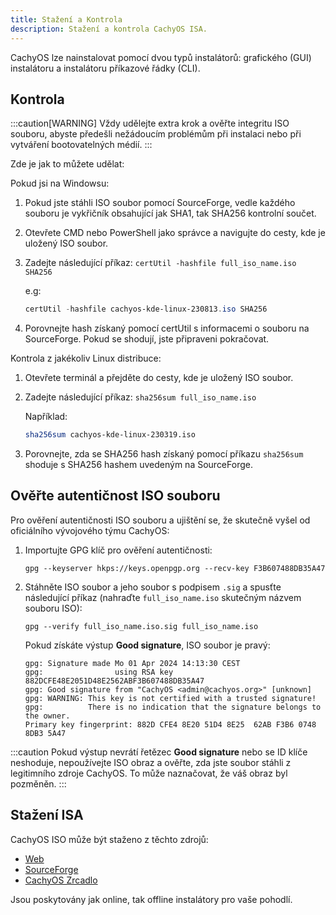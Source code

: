 ```yaml
---
title: Stažení a Kontrola
description: Stažení a kontrola CachyOS ISA.
---
```



CachyOS lze nainstalovat pomocí dvou typů instalátorů: grafického (GUI) instalátoru a instalátoru příkazové řádky (CLI).

## Kontrola

:::caution[WARNING]
Vždy udělejte extra krok a ověřte integritu ISO souboru, abyste předešli nežádoucím problémům při instalaci nebo při vytváření bootovatelných médií.
:::

Zde je jak to můžete udělat:

Pokud jsi na Windowsu:

<Steps>

1. Pokud jste stáhli ISO soubor pomocí SourceForge, vedle každého souboru je vykřičník obsahující jak SHA1, tak SHA256 kontrolní součet.

2. Otevřete CMD nebo PowerShell jako správce a navigujte do cesty, kde je uložený ISO soubor.

3. Zadejte následující příkaz: `certUtil -hashfile full_iso_name.iso SHA256`

   e.g:
   ```powershell
   certUtil -hashfile cachyos-kde-linux-230813.iso SHA256
   ```

4. Porovnejte hash získaný pomocí certUtil s informacemi o souboru na SourceForge. Pokud se shodují, jste připraveni pokračovat.

</Steps>

Kontrola z jakékoliv Linux distribuce:

<Steps>

1. Otevřete terminál a přejděte do cesty, kde je uložený ISO soubor.

2. Zadejte následující příkaz: `sha256sum full_iso_name.iso`

   Například:
   ```sh
   sha256sum cachyos-kde-linux-230319.iso
   ```

3. Porovnejte, zda se SHA256 hash získaný pomocí příkazu `sha256sum` shoduje s SHA256 hashem uvedeným na SourceForge.

</Steps>

## Ověřte autentičnost ISO souboru

Pro ověření autentičnosti ISO souboru a ujištění se, že skutečně vyšel od oficiálního vývojového týmu  CachyOS:

<Steps>

1. Importujte GPG klíč pro ověření autentičnosti:

   ```shell
   gpg --keyserver hkps://keys.openpgp.org --recv-key F3B607488DB35A47
   ```

2. Stáhněte ISO soubor a jeho soubor s podpisem `.sig` a spusťte následující příkaz (nahraďte `full_iso_name.iso` skutečným názvem souboru ISO):
   ```shell
   gpg --verify full_iso_name.iso.sig full_iso_name.iso
   ```

   Pokud získáte výstup **Good signature**, ISO soubor je pravý:
   ```
   gpg: Signature made Mo 01 Apr 2024 14:13:30 CEST
   gpg:                using RSA key 882DCFE48E2051D48E2562ABF3B607488DB35A47
   gpg: Good signature from "CachyOS <admin@cachyos.org>" [unknown]
   gpg: WARNING: This key is not certified with a trusted signature!
   gpg:          There is no indication that the signature belongs to the owner.
   Primary key fingerprint: 882D CFE4 8E20 51D4 8E25  62AB F3B6 0748 8DB3 5A47
   ```

</Steps>

:::caution
Pokud výstup nevrátí řetězec **Good signature** nebo se ID klíče neshoduje, nepoužívejte ISO obraz a ověřte, zda jste soubor stáhli z legitimního zdroje CachyOS. To může naznačovat, že váš obraz byl pozměněn.
:::

## Stažení ISA

CachyOS ISO může být staženo z těchto zdrojů:

*   [Web](https://cachyos.org/download)
*   [SourceForge](https://sourceforge.net/projects/cachyos-arch/files/)
*   [CachyOS Zrcadlo](https://mirror.cachyos.org/ISO/)

Jsou poskytovány jak online, tak offline instalátory pro vaše pohodlí.
